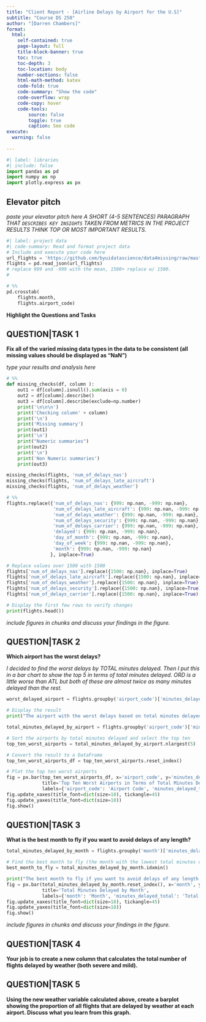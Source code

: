```yaml
---
title: "Client Report - [Airline Delays by Airport for the U.S]"
subtitle: "Course DS 250"
author: "[Darren Chambers]"
format:
  html:
    self-contained: true
    page-layout: full
    title-block-banner: true
    toc: true
    toc-depth: 3
    toc-location: body
    number-sections: false
    html-math-method: katex
    code-fold: true
    code-summary: "Show the code"
    code-overflow: wrap
    code-copy: hover
    code-tools:
        source: false
        toggle: true
        caption: See code
execute: 
  warning: false
    
---
```


```python
#| label: libraries
#| include: false
import pandas as pd
import numpy as np
import plotly.express as px
```


## Elevator pitch

_paste your elevator pitch here_
_A SHORT (4-5 SENTENCES) PARAGRAPH THAT `DESCRIBES KEY INSIGHTS` TAKEN FROM METRICS IN THE PROJECT RESULTS THINK TOP OR MOST IMPORTANT RESULTS._

```python
#| label: project data
#| code-summary: Read and format project data
# Include and execute your code here
url_flights = 'https://github.com/byuidatascience/data4missing/raw/master/data-raw/flights_missing/flights_missing.json'
flights = pd.read_json(url_flights)
# replace 999 and -999 with the mean, 1500+ replace w/ 1500. 
# 
```

```python
# %%
pd.crosstab(
    flights.month, 
    flights.airport_code)
```

__Highlight the Questions and Tasks__

## QUESTION|TASK 1

__Fix all of the varied missing data types in the data to be consistent (all missing values should be displayed as “NaN”)__

_type your results and analysis here_
```python
# %%
def missing_checks(df, column ):
    out1 = df[column].isnull().sum(axis = 0)
    out2 = df[column].describe()
    out3 = df[column].describe(exclude=np.number)
    print('\n\n\n')
    print('Checking column' + column)
    print('\n')
    print('Missing summary')
    print(out1)
    print('\n')
    print("Numeric summaries")
    print(out2)
    print('\n')
    print('Non Numeric summaries')
    print(out3)

missing_checks(flights, 'num_of_delays_nas')
missing_checks(flights, 'num_of_delays_late_aircraft')
missing_checks(flights, 'num_of_delays_weather')    
```

```python
# %%
flights.replace({'num_of_delays_nas': {999: np.nan, -999: np.nan},
                 'num_of_delays_late_aircraft': {999: np.nan, -999: np.nan},
                 'num_of_delays_weather': {999: np.nan, -999: np.nan},
                 'num_of_delays_security': {999: np.nan, -999: np.nan},
                 'num_of_delays_carrier': {999: np.nan, -999: np.nan},
                 'delayed': {999: np.nan, -999: np.nan},
                 'day_of_month': {999: np.nan, -999: np.nan},
                 'day_of_week': {999: np.nan, -999: np.nan},
                 'month': {999: np.nan, -999: np.nan}
                }, inplace=True)

# Replace values over 1500 with 1500
flights['num_of_delays_nas'].replace({1500: np.nan}, inplace=True)
flights['num_of_delays_late_aircraft'].replace({1500: np.nan}, inplace=True)
flights['num_of_delays_weather'].replace({1500: np.nan}, inplace=True)
flights['num_of_delays_security'].replace({1500: np.nan}, inplace=True)
flights['num_of_delays_carrier'].replace({1500: np.nan}, inplace=True)

# Display the first few rows to verify changes
print(flights.head())
```





_include figures in chunks and discuss your findings in the figure._





## QUESTION|TASK 2

__Which airport has the worst delays?__

_I decided to find the worst delays by TOTAL minutes delayed. Then I put this in a bar chart to show the top 5 in terms of total minutes delayed. ORD is a little worse than ATL but both of these are almost twice as many minutes delayed than the rest._

```python
worst_delayed_airport = flights.groupby('airport_code')['minutes_delayed_total'].sum().idxmax()

# Display the result
print("The airport with the worst delays based on total minutes delayed is:", worst_delayed_airport)

```

```python
total_minutes_delayed_by_airport = flights.groupby('airport_code')['minutes_delayed_total'].sum()

# Sort the airports by total minutes delayed and select the top ten
top_ten_worst_airports = total_minutes_delayed_by_airport.nlargest(5)

# Convert the result to a DataFrame
top_ten_worst_airports_df = top_ten_worst_airports.reset_index()

# Plot the top ten worst airports
fig = px.bar(top_ten_worst_airports_df, x='airport_code', y='minutes_delayed_total',
             title='Top Ten Worst Airports in Terms of Total Minutes Delayed',
             labels={'airport_code': 'Airport Code', 'minutes_delayed_total': 'Total Minutes Delayed'})
fig.update_xaxes(title_font=dict(size=18), tickangle=45)
fig.update_yaxes(title_font=dict(size=18))
fig.show()
```

## QUESTION|TASK 3

__What is the best month to fly if you want to avoid delays of any length?__


```python
total_minutes_delayed_by_month = flights.groupby('month')['minutes_delayed_total'].sum()

# Find the best month to fly (the month with the lowest total minutes delayed)
best_month_to_fly = total_minutes_delayed_by_month.idxmin()

print("The best month to fly if you want to avoid delays of any length is:", best_month_to_fly)
fig = px.bar(total_minutes_delayed_by_month.reset_index(), x='month', y='minutes_delayed_total',
             title='Total Minutes Delayed by Month',
             labels={'month': 'Month', 'minutes_delayed_total': 'Total Minutes Delayed'})
fig.update_xaxes(title_font=dict(size=18), tickangle=45)
fig.update_yaxes(title_font=dict(size=18))
fig.show()
```



_include figures in chunks and discuss your findings in the figure._







## __QUESTION|TASK 4__

__Your job is to create a new column that calculates the total number of flights delayed by weather (both severe and mild).__

## __QUESTION|TASK 5__

__Using the new weather variable calculated above, create a barplot showing the proportion of all flights that are delayed by weather at each airport. Discuss what you learn from this graph.__